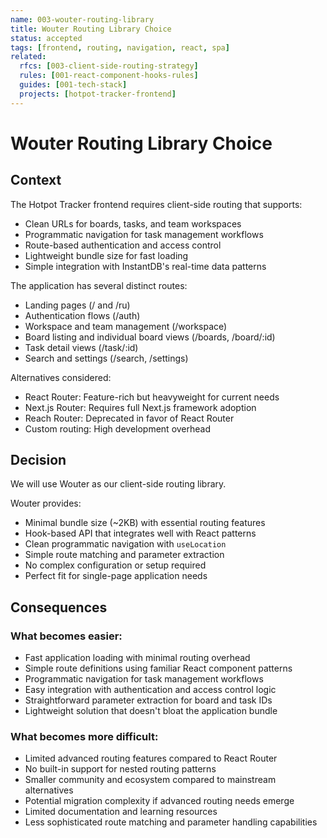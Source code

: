 ```yaml
---
name: 003-wouter-routing-library
title: Wouter Routing Library Choice
status: accepted
tags: [frontend, routing, navigation, react, spa]
related:
  rfcs: [003-client-side-routing-strategy]
  rules: [001-react-component-hooks-rules]
  guides: [001-tech-stack]
  projects: [hotpot-tracker-frontend]
---
```


# Wouter Routing Library Choice

## Context

The Hotpot Tracker frontend requires client-side routing that supports:

- Clean URLs for boards, tasks, and team workspaces
- Programmatic navigation for task management workflows
- Route-based authentication and access control
- Lightweight bundle size for fast loading
- Simple integration with InstantDB's real-time data patterns

The application has several distinct routes:
- Landing pages (/ and /ru)
- Authentication flows (/auth)
- Workspace and team management (/workspace)
- Board listing and individual board views (/boards, /board/:id)
- Task detail views (/task/:id)
- Search and settings (/search, /settings)

Alternatives considered:
- React Router: Feature-rich but heavyweight for current needs
- Next.js Router: Requires full Next.js framework adoption
- Reach Router: Deprecated in favor of React Router
- Custom routing: High development overhead

## Decision

We will use Wouter as our client-side routing library.

Wouter provides:
- Minimal bundle size (~2KB) with essential routing features
- Hook-based API that integrates well with React patterns
- Clean programmatic navigation with `useLocation`
- Simple route matching and parameter extraction
- No complex configuration or setup required
- Perfect fit for single-page application needs

## Consequences

### What becomes easier:
- Fast application loading with minimal routing overhead
- Simple route definitions using familiar React component patterns
- Programmatic navigation for task management workflows
- Easy integration with authentication and access control logic
- Straightforward parameter extraction for board and task IDs
- Lightweight solution that doesn't bloat the application bundle

### What becomes more difficult:
- Limited advanced routing features compared to React Router
- No built-in support for nested routing patterns
- Smaller community and ecosystem compared to mainstream alternatives
- Potential migration complexity if advanced routing needs emerge
- Limited documentation and learning resources
- Less sophisticated route matching and parameter handling capabilities